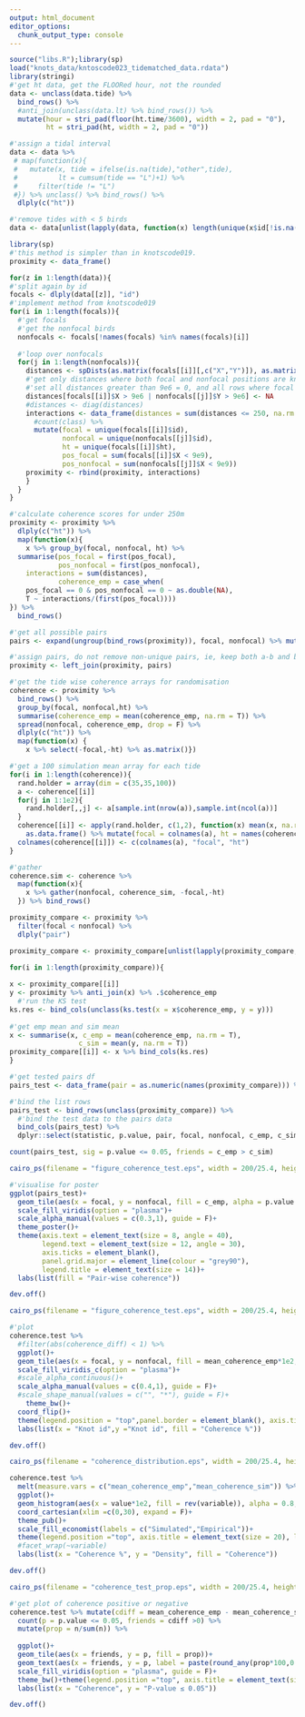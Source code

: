 ```yaml
---
output: html_document
editor_options: 
  chunk_output_type: console
---
```

```r
source("libs.R");library(sp)
load("knots_data/kntoscode023_tidematched_data.rdata")
library(stringi)
#'get ht data, get the FLOORed hour, not the rounded
data <- unclass(data.tide) %>% 
  bind_rows() %>% 
  #anti_join(unclass(data.lt) %>% bind_rows()) %>% 
  mutate(hour = stri_pad(floor(ht.time/3600), width = 2, pad = "0"),
         ht = stri_pad(ht, width = 2, pad = "0"))

#'assign a tidal interval
data <- data %>% 
 # map(function(x){
 #   mutate(x, tide = ifelse(is.na(tide),"other",tide),
 #          lt = cumsum(tide == "L")+1) %>% 
 #     filter(tide != "L")
 #}) %>% unclass() %>% bind_rows() %>% 
  dlply(c("ht"))

#'remove tides with < 5 birds
data <- data[unlist(lapply(data, function(x) length(unique(x$id[!is.na(x$id)])))) >= 5]
```

```r
library(sp)
#'this method is simpler than in knotscode019.
proximity <- data_frame()

for(z in 1:length(data)){
#'split again by id
focals <- dlply(data[[z]], "id")  
#'implement method from knotscode019
for(i in 1:length(focals)){
  #'get focals
  #'get the nonfocal birds
  nonfocals <- focals[!names(focals) %in% names(focals)[i]]
  
  #'loop over nonfocals
  for(j in 1:length(nonfocals)){
    distances <- spDists(as.matrix(focals[[i]][,c("X","Y")]), as.matrix(nonfocals[[j]][,c("X","Y")]), diagonal = T)
    #'get only distances where both focal and nonfocal positions are known
    #'set all distances greater than 9e6 = 0, and all rows where focal pos and all cols where nonfocal pos are > 9e6
    distances[focals[[i]]$X > 9e6 | nonfocals[[j]]$Y > 9e6] <- NA
    #distances <- diag(distances)
    interactions <- data_frame(distances = sum(distances <= 250, na.rm = T)) %>%
      #count(class) %>% 
      mutate(focal = unique(focals[[i]]$id), 
             nonfocal = unique(nonfocals[[j]]$id), 
             ht = unique(focals[[i]]$ht),
             pos_focal = sum(focals[[i]]$X < 9e9), 
             pos_nonfocal = sum(nonfocals[[j]]$X < 9e9))
    proximity <- rbind(proximity, interactions)
    }
  }
}
```

```r
#'calculate coherence scores for under 250m
proximity <- proximity %>%
  dlply(c("ht")) %>% 
  map(function(x){
    x %>% group_by(focal, nonfocal, ht) %>% 
  summarise(pos_focal = first(pos_focal),
            pos_nonfocal = first(pos_nonfocal),
    interactions = sum(distances),
            coherence_emp = case_when(
    pos_focal == 0 & pos_nonfocal == 0 ~ as.double(NA),
    T ~ interactions/(first(pos_focal))))
}) %>% 
  bind_rows()

#'get all possible pairs
pairs <- expand(ungroup(bind_rows(proximity)), focal, nonfocal) %>% mutate(pair = 1:nrow(.))

#'assign pairs, do not remove non-unique pairs, ie, keep both a-b and b-a FOR NOW to construct the simulated coherence matrices
proximity <- left_join(proximity, pairs)
```

```r
#'get the tide wise coherence arrays for randomisation
coherence <- proximity %>% 
  bind_rows() %>% 
  group_by(focal, nonfocal,ht) %>% 
  summarise(coherence_emp = mean(coherence_emp, na.rm = T)) %>% 
  spread(nonfocal, coherence_emp, drop = F) %>% 
  dlply(c("ht")) %>%
  map(function(x) {
    x %>% select(-focal,-ht) %>% as.matrix()})

#'get a 100 simulation mean array for each tide
for(i in 1:length(coherence)){
  rand.holder = array(dim = c(35,35,100))
  a <- coherence[[i]]
  for(j in 1:1e2){
    rand.holder[,,j] <- a[sample.int(nrow(a)),sample.int(ncol(a))]
  }
  coherence[[i]] <- apply(rand.holder, c(1,2), function(x) mean(x, na.rm = T)) %>% 
    as.data.frame() %>% mutate(focal = colnames(a), ht = names(coherence)[i])
  colnames(coherence[[i]]) <- c(colnames(a), "focal", "ht")
}

#'gather
coherence.sim <- coherence %>% 
  map(function(x){
    x %>% gather(nonfocal, coherence_sim, -focal,-ht)
  }) %>% bind_rows()
```

```r
proximity_compare <- proximity %>% 
  filter(focal < nonfocal) %>% 
  dlply("pair")

proximity_compare <- proximity_compare[unlist(lapply(proximity_compare, nrow)) >=10]

for(i in 1:length(proximity_compare)){
  
x <- proximity_compare[[i]]
y <- proximity %>% anti_join(x) %>% .$coherence_emp
  #'run the KS test
ks.res <- bind_cols(unclass(ks.test(x = x$coherence_emp, y = y)))
    
#'get emp mean and sim mean
x <- summarise(x, c_emp = mean(coherence_emp, na.rm = T),
                 c_sim = mean(y, na.rm = T))
proximity_compare[[i]] <- x %>% bind_cols(ks.res)
}

#'get tested pairs df
pairs_test <- data_frame(pair = as.numeric(names(proximity_compare))) %>% left_join(pairs)

#'bind the list rows
pairs_test <- bind_rows(unclass(proximity_compare)) %>% 
  #'bind the test data to the pairs data
  bind_cols(pairs_test) %>% 
  dplyr::select(statistic, p.value, pair, focal, nonfocal, c_emp, c_sim)
```

```r
count(pairs_test, sig = p.value <= 0.05, friends = c_emp > c_sim)

cairo_ps(filename = "figure_coherence_test.eps", width = 200/25.4, height = 200/25.4)

#'visualise for poster
ggplot(pairs_test)+
  geom_tile(aes(x = focal, y = nonfocal, fill = c_emp, alpha = p.value <= 0.05), col = "white", size = 1)+
  scale_fill_viridis(option = "plasma")+
  scale_alpha_manual(values = c(0.3,1), guide = F)+
  theme_poster()+
  theme(axis.text = element_text(size = 8, angle = 40),
        legend.text = element_text(size = 12, angle = 30),
        axis.ticks = element_blank(),
        panel.grid.major = element_line(colour = "grey90"),
        legend.title = element_text(size = 14))+
  labs(list(fill = "Pair-wise coherence"))

dev.off()
```

```r
cairo_ps(filename = "figure_coherence_test.eps", width = 200/25.4, height = 200/25.4)

#'plot
coherence.test %>% 
  #filter(abs(coherence_diff) < 1) %>% 
  ggplot()+
  geom_tile(aes(x = focal, y = nonfocal, fill = mean_coherence_emp*1e2, alpha = p.value<=0.05), col = "white", lwd = 0.2)+
  scale_fill_viridis_c(option = "plasma")+
  #scale_alpha_continuous()+
  scale_alpha_manual(values = c(0.4,1), guide = F)+
  #scale_shape_manual(values = c("", "*"), guide = F)+
    theme_bw()+
  coord_flip()+
  theme(legend.position = "top",panel.border = element_blank(), axis.ticks.length = unit(2,"mm"), axis.text.x = element_text(angle = 30), axis.title = element_text(size = 20), legend.title = element_text(size = 20))+
  labs(list(x = "Knot id",y ="Knot id", fill = "Coherence %"))

dev.off()
```

```r
cairo_ps(filename = "coherence_distribution.eps", width = 200/25.4, height = 200/25.4, fallback_resolution = 600)

coherence.test %>% 
  melt(measure.vars = c("mean_coherence_emp","mean_coherence_sim")) %>% 
  ggplot()+
  geom_histogram(aes(x = value*1e2, fill = rev(variable)), alpha = 0.8, bins = 30, position = "identity")+
  coord_cartesian(xlim =c(0,30), expand = F)+
  theme_pub()+
  scale_fill_economist(labels = c("Simulated","Empirical"))+
  theme(legend.position ="top", axis.title = element_text(size = 20), legend.title = element_text(size = 20), legend.text = element_text(size = 15), axis.text = element_text(size = 12))+
  #facet_wrap(~variable)
  labs(list(x = "Coherence %", y = "Density", fill = "Coherence"))

dev.off()
```

```r
cairo_ps(filename = "coherence_test_prop.eps", width = 200/25.4, height = 200/25.4, fallback_resolution = 600)

#'get plot of coherence positive or negative
coherence.test %>% mutate(cdiff = mean_coherence_emp - mean_coherence_sim) %>% filter(!is.na(cdiff)) %>% 
  count(p = p.value <= 0.05, friends = cdiff >0) %>% 
  mutate(prop = n/sum(n)) %>% 
  
  ggplot()+
  geom_tile(aes(x = friends, y = p, fill = prop))+
  geom_text(aes(x = friends, y = p, label = paste(round_any(prop*100,0.1), "%")), col = c(1,1,1,"white"), size = 12)+
  scale_fill_viridis(option = "plasma", guide = F)+
  theme_bw()+theme(legend.position ="top", axis.title = element_text(size = 20), legend.title = element_text(size = 20), legend.text = element_text(size = 10, angle = 30), axis.text = element_text(size = 12))+
  labs(list(x = "Coherence", y = "P-value ≤ 0.05"))

dev.off()
```

